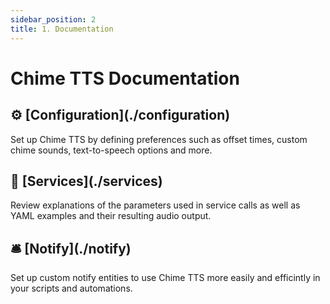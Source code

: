 ```yaml
---
sidebar_position: 2
title: 1. Documentation
---
```



# Chime TTS Documentation


<h2>⚙️ [Configuration](./configuration)</h2>
Set up Chime TTS by defining preferences such as offset times, custom chime sounds, text-to-speech options and more.

<h2>🧰 [Services](./services)</h2>
Review explanations of the parameters used in service calls as well as YAML examples and their resulting audio output.

<h2>🛎️ [Notify](./notify)</h2>
Set up custom notify entities to use Chime TTS more easily and efficintly in your scripts and automations.
